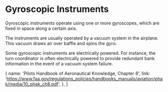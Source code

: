 

# Gyroscopic Instruments

Gyroscopic instruments operate using one or more gyroscopes, which are fixed in
space along a certain axis.

The instruments are usually operated by a vacuum system in the airplane. This
vacuum draws air over baffle and spins the gyro.

Some gyroscopic instruments are electrically powered. For instance, the turn
coordinator is often electrically powered to provide redundant bank information
in the event of a vacuum system failure.

  {
    name: 'Pilots Handbook of Aeronautical Knowledge, Chapter 8',
    link: 'https://www.faa.gov/regulations_policies/handbooks_manuals/aviation/phak/media/10_phak_ch8.pdf',
  },
]
